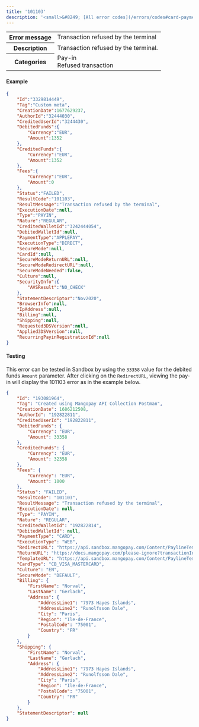 ---
title: '101103'  
description: '<small>&#8249; [All error codes](/errors/codes#card-payments)</small>'
---
  
<table>
    <tbody>
        <tr>
            <th class="header"><strong>Error message</strong></th>
            <td class="table-content">Transaction refused by the terminal</td>
        </tr>
        <tr>
            <th class="header"><strong>Description</strong></th>
            <td class="table-content">Transaction refused by the terminal.</td>
        </tr>
        <tr>
            <th class="header"><strong>Categories</strong></th>
            <td class="table-content">  
<div class="label">Pay-in</div>  
<div class="label">Refused transaction</div>
</td>
        </tr>
    </tbody>
</table>  

#### Example  
```json API Response
{
    "Id":"3329814449",
    "Tag":"Custom meta",
    "CreationDate":1677629237,
    "AuthorId":"32444030",
    "CreditedUserId":"3244430",
    "DebitedFunds":{
        "Currency":"EUR",
        "Amount":1352
    },
    "CreditedFunds":{
        "Currency":"EUR",
        "Amount":1352
    },
    "Fees":{
        "Currency":"EUR",
        "Amount":0
    },
    "Status":"FAILED",
    "ResultCode":"101103",
    "ResultMessage":"Transaction refused by the terminal",
    "ExecutionDate":null,
    "Type":"PAYIN",
    "Nature":"REGULAR",
    "CreditedWalletId":"3242444054",
    "DebitedWalletId":null,
    "PaymentType":"APPLEPAY",
    "ExecutionType":"DIRECT",
    "SecureMode":null,
    "CardId":null,
    "SecureModeReturnURL":null,
    "SecureModeRedirectURL":null,
    "SecureModeNeeded":false,
    "Culture":null,
    "SecurityInfo":{
        "AVSResult":"NO_CHECK"
    },
    "StatementDescriptor":"Nov2020",
    "BrowserInfo":null,
    "IpAddress":null,
    "Billing":null,
    "Shipping":null,
    "Requested3DSVersion":null,
    "Applied3DSVersion":null,
    "RecurringPayinRegistrationId":null
}
```  

#### Testing  

This error can be tested in Sandbox by using the `33358` value for the debited funds `Amount` parameter. After clicking on the `RedirectURL`, viewing the pay-in will display the 101103 error as in the example below.  
```json API response
{
    "Id": "193081964",
    "Tag": "Created using Mangopay API Collection Postman",
    "CreationDate": 1686212508,
    "AuthorId": "192822811",
    "CreditedUserId": "192822811",
    "DebitedFunds": {
        "Currency": "EUR",
        "Amount": 33358
    },
    "CreditedFunds": {
        "Currency": "EUR",
        "Amount": 32358
    },
    "Fees": {
        "Currency": "EUR",
        "Amount": 1000
    },
    "Status": "FAILED",
    "ResultCode": "101103",
    "ResultMessage": "Transaction refused by the terminal",
    "ExecutionDate": null,
    "Type": "PAYIN",
    "Nature": "REGULAR",
    "CreditedWalletId": "192822814",
    "DebitedWalletId": null,
    "PaymentType": "CARD",
    "ExecutionType": "WEB",
    "RedirectURL": "https://api.sandbox.mangopay.com/Content/PaylineTemplateWidget?rp=e91911b826bc4f7cbcb9e00bebbddc07&transactionId=193081964&token=1bCn7FxTXABDfETyS2551686212508577",
    "ReturnURL": "https://docs.mangopay.com/please-ignore?transactionId=193081964",
    "TemplateURL": "https://api.sandbox.mangopay.com/Content/PaylineTemplateWidget?rp=e91911b826bc4f7cbcb9e00bebbddc07&transactionId=193081964",
    "CardType": "CB_VISA_MASTERCARD",
    "Culture": "EN",
    "SecureMode": "DEFAULT",
    "Billing": {
        "FirstName": "Norval",
        "LastName": "Gerlach",
        "Address": {
            "AddressLine1": "7973 Hayes Islands",
            "AddressLine2": "Runolfsson Dale",
            "City": "Paris",
            "Region": "Ile-de-France",
            "PostalCode": "75001",
            "Country": "FR"
        }
    },
    "Shipping": {
        "FirstName": "Norval",
        "LastName": "Gerlach",
        "Address": {
            "AddressLine1": "7973 Hayes Islands",
            "AddressLine2": "Runolfsson Dale",
            "City": "Paris",
            "Region": "Ile-de-France",
            "PostalCode": "75001",
            "Country": "FR"
        }
    },
    "StatementDescriptor": null
}
```
